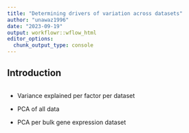 ```yaml
---
title: "Determining drivers of variation across datasets"
author: "unawaz1996"
date: "2023-09-19"
output: workflowr::wflow_html
editor_options:
  chunk_output_type: console
---
```


## Introduction

```r

```


- Variance explained per factor per dataset 

- PCA of all data 

- PCA per bulk gene expression dataset 

